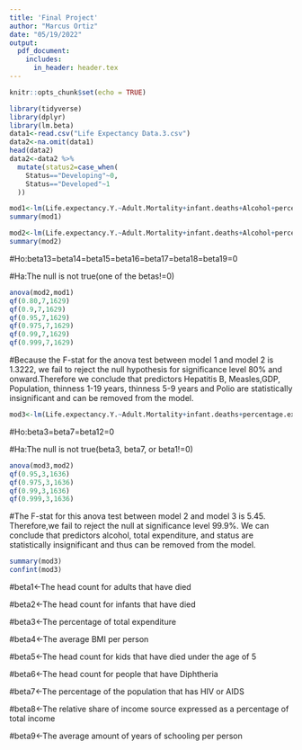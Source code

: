 ```yaml
---
title: 'Final Project'
author: "Marcus Ortiz"
date: "05/19/2022"
output:
  pdf_document:
    includes:
      in_header: header.tex
---
```


```r
knitr::opts_chunk$set(echo = TRUE)
```



```r
library(tidyverse)
library(dplyr)
library(lm.beta)
data1<-read.csv("Life Expectancy Data.3.csv")
data2<-na.omit(data1)
head(data2)
data2<-data2 %>% 
  mutate(status2=case_when(
    Status=="Developing"~0,
    Status=="Developed"~1
  ))
```


```r
mod1<-lm(Life.expectancy.Y.~Adult.Mortality+infant.deaths+Alcohol+percentage.expenditure+BMI+under.five.deaths+Total.expenditure+Diphtheria+HIV.AIDS+Income.composition.of.resources+Schooling+status2+Hepatitis.B+Measles+GDP+Population+thinness..1.19.years+thinness.5.9.years+Polio,data=data2)
summary(mod1)

```





```r
mod2<-lm(Life.expectancy.Y.~Adult.Mortality+infant.deaths+Alcohol+percentage.expenditure+BMI+under.five.deaths+Total.expenditure+Diphtheria+HIV.AIDS+Income.composition.of.resources+Schooling+status2,data=data2)
summary(mod2)

```

#Ho:beta13=beta14=beta15=beta16=beta17=beta18=beta19=0

#Ha:The null is not true(one of the betas!=0)

```r
anova(mod2,mod1)
qf(0.80,7,1629)
qf(0.9,7,1629)
qf(0.95,7,1629)
qf(0.975,7,1629)
qf(0.99,7,1629)
qf(0.999,7,1629)

```

#Because the F-stat for the anova test between model 1 and model 2 is 1.3222, we fail to reject the null hypothesis for significance level 80% and onward.Therefore we conclude that predictors Hepatitis B, Measles,GDP, Population, thinness 1-19 years, thinness 5-9 years and Polio are statistically insignificant and can be removed from the model.




```r
mod3<-lm(Life.expectancy.Y.~Adult.Mortality+infant.deaths+percentage.expenditure+BMI+under.five.deaths+Diphtheria+HIV.AIDS+Income.composition.of.resources+Schooling,data=data2)
```

#Ho:beta3=beta7=beta12=0

#Ha:The null is not true(beta3, beta7, or beta1!=0)


```r
anova(mod3,mod2)
qf(0.95,3,1636)
qf(0.975,3,1636)
qf(0.99,3,1636)
qf(0.999,3,1636)

```

#The F-stat for this anova test between model 2 and model 3 is 5.45. Therefore,we fail to reject the null at significance level 99.9%. We can conclude that predictors alcohol, total expenditure, and status are statistically insignificant and thus can be removed from the model.



```r
summary(mod3)
confint(mod3)

```
#beta1<-The head count for adults that have died


#beta2<-The head count for infants that have died

#beta3<-The percentage of total expenditure 

#beta4<-The average BMI per person

#beta5<-The head count for kids that have died under the age of 5

#beta6<-The head count for people that have Diphtheria

#beta7<-The percentage of the population that has HIV or AIDS

#beta8<-The relative share of income source expressed as a percentage of total income

#beta9<-The average amount of years of schooling per person
